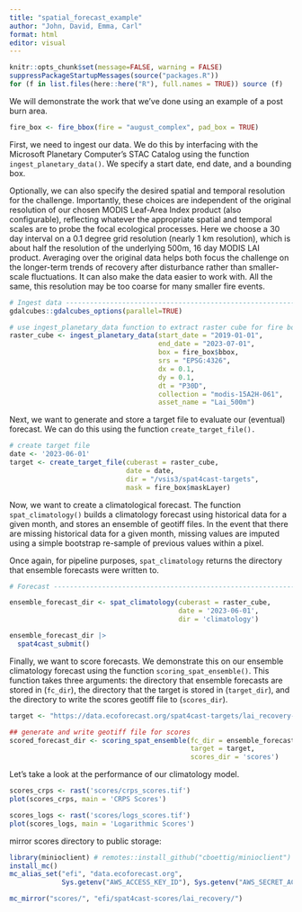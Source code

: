 ```yaml
---
title: "spatial_forecast_example"
author: "John, David, Emma, Carl"
format: html
editor: visual
---
```


```r
knitr::opts_chunk$set(message=FALSE, warning = FALSE)
suppressPackageStartupMessages(source("packages.R"))
for (f in list.files(here::here("R"), full.names = TRUE)) source (f)
```

We will demonstrate the work that we've done using an example of a post burn area.

```r
fire_box <- fire_bbox(fire = "august_complex", pad_box = TRUE)
```

First, we need to ingest our data. We do this by interfacing with the Microsoft Planetary Computer's STAC Catalog using the function `ingest_planetary_data()`. We specify a start date, end date, and a bounding box.

Optionally, we can also specify the desired spatial and temporal resolution for the challenge. Importantly, these choices are independent of the original resolution of our chosen MODIS Leaf-Area Index product (also configurable), reflecting whatever the appropriate spatial and temporal scales are to probe the focal ecological processes. Here we choose a 30 day interval on a 0.1 degree grid resolution (nearly 1 km resolution), which is about half the resolution of the underlying 500m, 16 day MODIS LAI product. Averaging over the original data helps both focus the challenge on the longer-term trends of recovery after disturbance rather than smaller-scale fluctuations. It can also make the data easier to work with. All the same, this resolution may be too coarse for many smaller fire events.

```r
# Ingest data ------------------------------------------------------------
gdalcubes::gdalcubes_options(parallel=TRUE)

# use ingest_planetary_data function to extract raster cube for fire bounding box between Jan 1 2002 and July 1 2023.
raster_cube <- ingest_planetary_data(start_date = "2019-01-01", 
                                     end_date = "2023-07-01", 
                                     box = fire_box$bbox,
                                     srs = "EPSG:4326",
                                     dx = 0.1, 
                                     dy = 0.1, 
                                     dt = "P30D",
                                     collection = "modis-15A2H-061",
                                     asset_name = "Lai_500m")
```

Next, we want to generate and store a target file to evaluate our (eventual) forecast. We can do this using the function `create_target_file().`

```r
# create target file
date <- '2023-06-01'
target <- create_target_file(cuberast = raster_cube,
                             date = date,
                             dir = "/vsis3/spat4cast-targets",
                             mask = fire_box$maskLayer)

```

Now, we want to create a climatological forecast. The function `spat_climatology()` builds a climatology forecast using historical data for a given month, and stores an ensemble of geotiff files. In the event that there are missing historical data for a given month, missing values are imputed using a simple bootstrap re-sample of previous values within a pixel.

Once again, for pipeline purposes, `spat_climatology` returns the directory that ensemble forecasts were written to.

```r
# Forecast ----------------------------------------------------------------

ensemble_forecast_dir <- spat_climatology(cuberast = raster_cube,
                                          date = '2023-06-01',
                                          dir = 'climatology')

ensemble_forecast_dir |>
  spat4cast_submit()
```

Finally, we want to score forecasts. We demonstrate this on our ensemble climatology forecast using the function `scoring_spat_ensemble()`. This function takes three arguments: the directory that ensemble forecasts are stored in (`fc_dir`), the directory that the target is stored in (`target_dir`), and the directory to write the scores geotiff file to (`scores_dir`).

```r
target <- "https://data.ecoforecast.org/spat4cast-targets/lai_recovery-target-2023-06-01.tif"

## generate and write geotiff file for scores
scored_forecast_dir <- scoring_spat_ensemble(fc_dir = ensemble_forecast_dir,
                                             target = target,
                                             scores_dir = 'scores')
```

Let's take a look at the performance of our climatology model.

```r
scores_crps <- rast('scores/crps_scores.tif')
plot(scores_crps, main = 'CRPS Scores')

scores_logs <- rast('scores/logs_scores.tif')
plot(scores_logs, main = 'Logarithmic Scores')
```

mirror scores directory to public storage:

```r
library(minioclient) # remotes::install_github("cboettig/minioclient")
install_mc()
mc_alias_set("efi", "data.ecoforecast.org", 
             Sys.getenv("AWS_ACCESS_KEY_ID"), Sys.getenv("AWS_SECRET_ACCESS_KEY"))

mc_mirror("scores/", "efi/spat4cast-scores/lai_recovery/")

```
